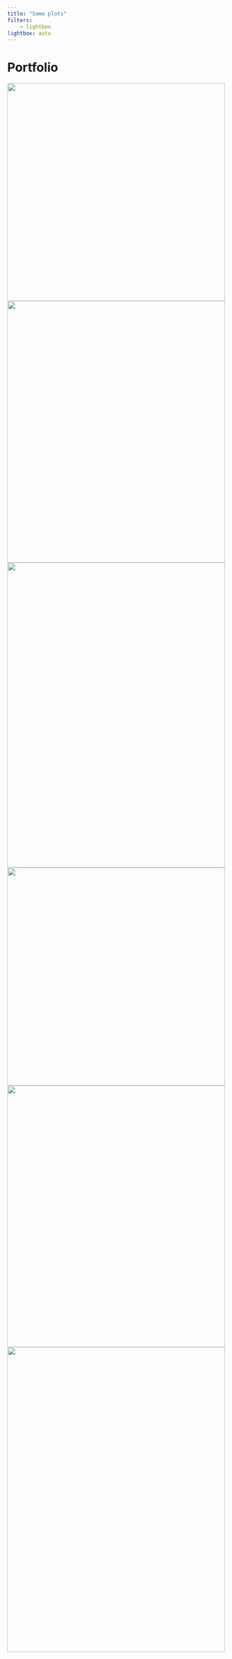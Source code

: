 ```yaml
---
title: "Some plots"
filters:
    - lightbox
lightbox: auto
---
```


# Portfolio

::: gallery

::: column-page

![](src/images/800x1200.jpeg){width=500 height=500 style="column-span: none;" group="my-gallery"}
![](src/images/900x1100.jpeg){width=500 height=600 style="column-span: none;" group="my-gallery"}
![](src/images/1000x1000.jpeg){width=500 height=700 style="column-span: none;" group="my-gallery"}
![](src/images/1100x900.jpeg){width=500 height=500 style="column-span: none;" group="my-gallery"}
![](src/images/1200x800.jpeg){width=500 height=600 style="column-span: none;" group="my-gallery"}
![](src/images/800x1200.jpeg){width=500 height=700 style="column-span: none;" group="my-gallery"}

:::
:::